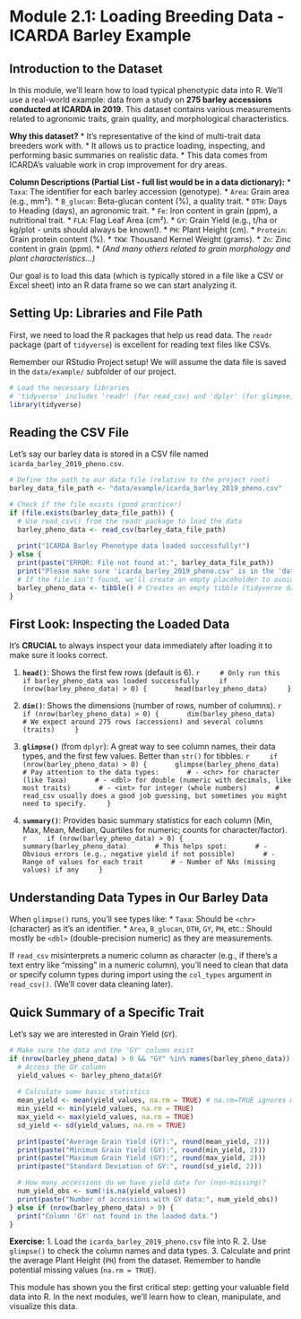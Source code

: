 # Module 2.1: Loading Breeding Data - ICARDA Barley Example

## Introduction to the Dataset

In this module, we'll learn how to load typical phenotypic data into R. We'll use a real-world example: data from a study on **275 barley accessions conducted at ICARDA in 2019**. This dataset contains various measurements related to agronomic traits, grain quality, and morphological characteristics.

**Why this dataset?** \* It's representative of the kind of multi-trait data breeders work with. \* It allows us to practice loading, inspecting, and performing basic summaries on realistic data. \* This data comes from ICARDA's valuable work in crop improvement for dry areas.

**Column Descriptions (Partial List - full list would be in a data dictionary):** \* `Taxa`: The identifier for each barley accession (genotype). \* `Area`: Grain area (e.g., mm²). \* `B_glucan`: Beta-glucan content (%), a quality trait. \* `DTH`: Days to Heading (days), an agronomic trait. \* `Fe`: Iron content in grain (ppm), a nutritional trait. \* `FLA`: Flag Leaf Area (cm²). \* `GY`: Grain Yield (e.g., t/ha or kg/plot - units should always be known!). \* `PH`: Plant Height (cm). \* `Protein`: Grain protein content (%). \* `TKW`: Thousand Kernel Weight (grams). \* `Zn`: Zinc content in grain (ppm). \* *(And many others related to grain morphology and plant characteristics...)*

Our goal is to load this data (which is typically stored in a file like a CSV or Excel sheet) into an R data frame so we can start analyzing it.

## Setting Up: Libraries and File Path

First, we need to load the R packages that help us read data. The `readr` package (part of `tidyverse`) is excellent for reading text files like CSVs.

Remember our RStudio Project setup! We will assume the data file is saved in the `data/example/` subfolder of our project.

``` r
# Load the necessary libraries
# 'tidyverse' includes 'readr' (for read_csv) and 'dplyr' (for glimpse, etc.)
library(tidyverse) 
```

## Reading the CSV File

Let's say our barley data is stored in a CSV file named `icarda_barley_2019_pheno.csv`.

``` r
# Define the path to our data file (relative to the project root)
barley_data_file_path <- "data/example/icarda_barley_2019_pheno.csv"

# Check if the file exists (good practice!)
if (file.exists(barley_data_file_path)) {
  # Use read_csv() from the readr package to load the data
  barley_pheno_data <- read_csv(barley_data_file_path)
  
  print("ICARDA Barley Phenotype data loaded successfully!")
} else {
  print(paste("ERROR: File not found at:", barley_data_file_path))
  print("Please make sure 'icarda_barley_2019_pheno.csv' is in the 'data/example' folder.")
  # If the file isn't found, we'll create an empty placeholder to avoid later errors in the document
  barley_pheno_data <- tibble() # Creates an empty tibble (tidyverse data frame)
}
```

## First Look: Inspecting the Loaded Data

It's **CRUCIAL** to always inspect your data immediately after loading it to make sure it looks correct.

1.  **`head()`**: Shows the first few rows (default is 6). `r     # Only run this if barley_pheno_data was loaded successfully     if (nrow(barley_pheno_data) > 0) {       head(barley_pheno_data)     }`

2.  **`dim()`**: Shows the dimensions (number of rows, number of columns). `r     if (nrow(barley_pheno_data) > 0) {       dim(barley_pheno_data)       # We expect around 275 rows (accessions) and several columns (traits)     }`

3.  **`glimpse()`** (from `dplyr`): A great way to see column names, their data types, and the first few values. Better than `str()` for tibbles. `r     if (nrow(barley_pheno_data) > 0) {       glimpse(barley_pheno_data)       # Pay attention to the data types:       # - <chr> for character (like Taxa)       # - <dbl> for double (numeric with decimals, like most traits)       # - <int> for integer (whole numbers)       # read_csv usually does a good job guessing, but sometimes you might need to specify.     }`

4.  **`summary()`**: Provides basic summary statistics for each column (Min, Max, Mean, Median, Quartiles for numeric; counts for character/factor). `r     if (nrow(barley_pheno_data) > 0) {       summary(barley_pheno_data)       # This helps spot:       # - Obvious errors (e.g., negative yield if not possible)       # - Range of values for each trait       # - Number of NAs (missing values) if any     }`

## Understanding Data Types in Our Barley Data

When `glimpse()` runs, you'll see types like: \* `Taxa`: Should be `<chr>` (character) as it's an identifier. \* `Area`, `B_glucan`, `DTH`, `GY`, `PH`, etc.: Should mostly be `<dbl>` (double-precision numeric) as they are measurements.

If `read_csv` misinterprets a numeric column as character (e.g., if there's a text entry like "missing" in a numeric column), you'll need to clean that data or specify column types during import using the `col_types` argument in `read_csv()`. (We'll cover data cleaning later).

## Quick Summary of a Specific Trait

Let's say we are interested in Grain Yield (`GY`).

``` r
# Make sure the data and the 'GY' column exist
if (nrow(barley_pheno_data) > 0 && "GY" %in% names(barley_pheno_data)) {
  # Access the GY column
  yield_values <- barley_pheno_data$GY
  
  # Calculate some basic statistics
  mean_yield <- mean(yield_values, na.rm = TRUE) # na.rm=TRUE ignores missing values in calculation
  min_yield <- min(yield_values, na.rm = TRUE)
  max_yield <- max(yield_values, na.rm = TRUE)
  sd_yield <- sd(yield_values, na.rm = TRUE)

  print(paste("Average Grain Yield (GY):", round(mean_yield, 2)))
  print(paste("Minimum Grain Yield (GY):", round(min_yield, 2)))
  print(paste("Maximum Grain Yield (GY):", round(max_yield, 2)))
  print(paste("Standard Deviation of GY:", round(sd_yield, 2)))

  # How many accessions do we have yield data for (non-missing)?
  num_yield_obs <- sum(!is.na(yield_values))
  print(paste("Number of accessions with GY data:", num_yield_obs))
} else if (nrow(barley_pheno_data) > 0) {
  print("Column 'GY' not found in the loaded data.")
}
```

**Exercise:** 1. Load the `icarda_barley_2019_pheno.csv` file into R. 2. Use `glimpse()` to check the column names and data types. 3. Calculate and print the average Plant Height (`PH`) from the dataset. Remember to handle potential missing values (`na.rm = TRUE`).

This module has shown you the first critical step: getting your valuable field data into R. In the next modules, we'll learn how to clean, manipulate, and visualize this data.